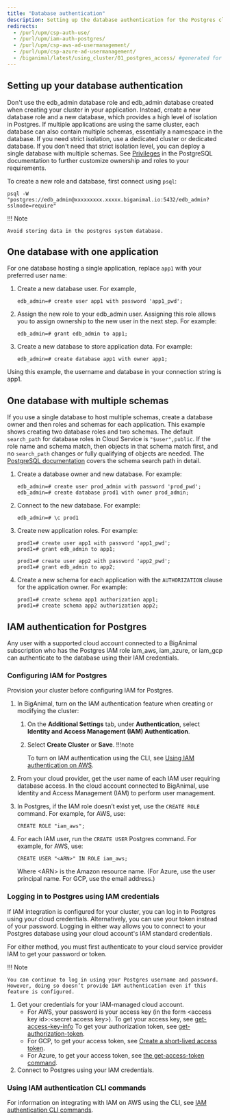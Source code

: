 ```yaml
---
title: "Database authentication"
description: Setting up the database authentication for the Postgres clusters.
redirects:
  - /purl/upm/csp-auth-use/
  - /purl/upm/iam-auth-postgres/
  - /purl/upm/csp-aws-ad-usermanagement/
  - /purl/upm/csp-azure-ad-usermanagement/
  - /biganimal/latest/using_cluster/01_postgres_access/ #generated for BigAnimal URL path removal branch
---
```


## Setting up your database authentication

Don't use the edb_admin database role and edb_admin database created when creating your cluster in your application. Instead, create a new database role and a new database, which provides a high level of isolation in Postgres. If multiple applications are using the same cluster, each database can also contain multiple schemas, essentially a namespace in the database. If you need strict isolation, use a dedicated cluster or dedicated database. If you don't need that strict isolation level, you can deploy a single database with multiple schemas. See [Privileges](https://www.postgresql.org/docs/current/ddl-priv.html) in the PostgreSQL documentation to further customize ownership and roles to your requirements.

To create a new role and database, first connect using `psql`:

```shell
psql -W "postgres://edb_admin@xxxxxxxxx.xxxxx.biganimal.io:5432/edb_admin?sslmode=require"
```

!!! Note

    Avoid storing data in the postgres system database.

## One database with one application

For one database hosting a single application, replace `app1` with your preferred user name:

1.  Create a new database user. For example,
    ```
    edb_admin=# create user app1 with password 'app1_pwd';
    ```

2.  Assign the new role to your edb_admin user. Assigning this role allows you to assign ownership to the new user in the next step. For example:
    ```
    edb_admin=# grant edb_admin to app1;
    ```

3.  Create a new database to store application data. For example:
    ```
    edb_admin=# create database app1 with owner app1;
    ```

Using this example, the username and database in your connection string is app1.

## One database with multiple schemas

If you use a single database to host multiple schemas, create a database owner and then roles and schemas for each application. This example shows creating two database roles and two schemas. The default `search_path` for database roles in Cloud Service is `"$user",public`. If the role name and schema match, then objects in that schema match first, and no `search_path` changes or fully qualifying of objects are needed. The [PostgreSQL documentation](https://www.postgresql.org/docs/current/ddl-schemas.html#DDL-SCHEMAS-PATH) covers the schema search path in detail.

1.  Create a database owner and new database. For example:
    ```
    edb_admin=# create user prod_admin with password 'prod_pwd';
    edb_admin=# create database prod1 with owner prod_admin;
    ```

2.  Connect to the new database. For example:
    ```
    edb_admin=# \c prod1
    ```

3.  Create new application roles. For example:

    ```
    prod1=# create user app1 with password 'app1_pwd';
    prod1=# grant edb_admin to app1;

    prod1=# create user app2 with password 'app2_pwd';
    prod1=# grant edb_admin to app2;
    ```

4.  Create a new schema for each application with the `AUTHORIZATION` clause for the application owner. For example:
    ```
    prod1=# create schema app1 authorization app1;
    prod1=# create schema app2 authorization app2;
    ```

## IAM authentication for Postgres

<PurlAnchor urlPath="/purl/upm/iam-auth-postgres/" />
<PurlAnchor urlPath="/purl/upm/csp-aws-ad-usermanagement" />
<PurlAnchor urlPath="/purl/upm/csp-azure-ad-usermanagement" />

Any user with a supported cloud account connected to a BigAnimal subscription who has the Postgres IAM role iam_aws, iam_azure, or iam_gcp can authenticate to the database using their IAM credentials.

### Configuring IAM for Postgres

Provision your cluster before configuring IAM for Postgres.

1.  In BigAnimal, turn on the IAM authentication feature when creating or modifying the cluster:
    1.  On the **Additional Settings** tab, under **Authentication**, select **Identity and Access Management (IAM) Authentication**. 
    2.  Select **Create Cluster** or **Save**.
        !!!note

           To turn on IAM authentication using the CLI, see [Using IAM authentication on AWS](/edb-postgres-ai/cloud-service/using_cluster/cli/using_features/#iam-authentication-cli-commands).

2.  From your cloud provider, get the user name of each IAM user requiring database access. In the cloud account connected to BigAnimal, use Identity and Access Management (IAM) to perform user management. 

3.  In Postgres, if the IAM role doesn’t exist yet, use the `CREATE ROLE` command. For example, for AWS, use:

    ```
    CREATE ROLE "iam_aws";
    ```

4.  For each IAM user, run the `CREATE USER` Postgres command. For example, for AWS, use:

    ```
    CREATE USER "<ARN>" IN ROLE iam_aws;
    ```

    Where &lt;ARN> is the Amazon resource name. (For Azure, use the user principal name. For GCP, use the email address.)

### Logging in to Postgres using IAM credentials

If IAM integration is configured for your cluster, you can log in to Postgres using your cloud credentials. Alternatively, you can use your token instead of your password. Logging in either way allows you to connect to your Postgres database using your cloud account's IAM standard credentials. 

For either method, you must first authenticate to your cloud service provider IAM to get your password or token.

!!! Note

    You can continue to log in using your Postgres username and password. However, doing so doesn’t provide IAM authentication even if this feature is configured.

1.  Get your credentials for your IAM-managed cloud account.
    -   For AWS, your password is your access key (in the form &lt;access key id>:&lt;secret access key>). To get your access key, see [get-access-key-info](https://docs.aws.amazon.com/cli/latest/reference/sts/get-access-key-info.html) To get your authorization token, see [get-authorization-token](https://docs.aws.amazon.com/cli/latest/reference/ecr-public/get-authorization-token.html).
    -   For GCP, to get your access token, see [Create a short-lived access token](https://cloud.google.com/iam/docs/create-short-lived-credentials-direct).
    -   For Azure, to get your access token, see [the get-access-token command](https://learn.microsoft.com/en-us/cli/azure/account?view=azure-cli-latest#az-account-get-access-token()).
2.  Connect to Postgres using your IAM credentials.

### Using IAM authentication CLI commands

For information on integrating with IAM on AWS using the CLI, see [IAM authentication CLI commands](/edb-postgres-ai/cloud-service/using_cluster/cli/using_features/#iam-authentication-cli-commands).
